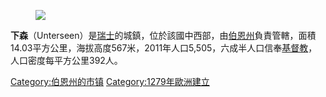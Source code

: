 {{Expand language|1=en|time=2020-07-14T09:19:26+00:00}}
{{Unreferenced|time=2020-07-14T09:19:26+00:00}}
[[Image:Unterseen.jpg|]]

'''下森'''（Unterseen）是[[瑞士|瑞士]]的城鎮，位於該國中西部，由[[伯恩州|伯恩州]]負責管轄，面積14.03平方公里，海拔高度567米，2011年人口5,505，六成半人口信奉[[基督教|基督教]]，人口密度每平方公里392人。

{{Authority control}}

[[Category:伯恩州的市镇|Category:伯恩州的市镇]]
[[Category:1279年歐洲建立|Category:1279年歐洲建立]]

{{Switzerland-geo-stub}}